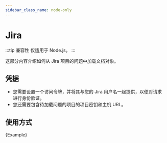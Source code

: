 ```yaml
---
sidebar_class_name: node-only
---
```


# Jira

:::tip 兼容性
仅适用于 Node.js。
:::

这部分内容介绍如何从 Jira 项目的问题中加载文档对象。

## 凭据

- 您需要设置一个访问令牌，并将其与您的 Jira 用户名一起提供，以便对请求进行身份验证。
- 您还需要包含待加载问题的项目的项目密钥和主机 URL。

## 使用方式


<CodeBlock language="typescript">{Example}</CodeBlock>